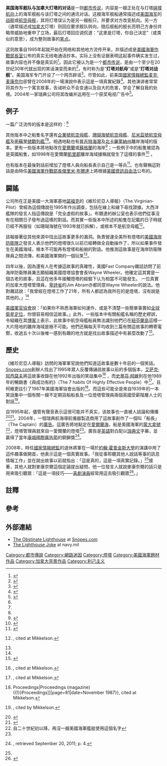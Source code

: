{{multiple image
| align     = right
| direction = horizontal
| width     =
| image1    = USS Enterprise (CVN-65) underway in the Atlantic Ocean on 14 June 2004 (040614-N-0119G-020).jpg
| width1    = 200
| alt1      = 一艘巨大的灰色舰船，上有平台和舰岛，正航行在海面上
| caption1  = 美国海军[[企業號航空母艦_(CVN-65)|企业号航空母舰]]
| image2    = Ferryland Lighthouse.jpg
| width2    = 93
| alt2      = 一座红色圆柱形的高大灯塔，其顶端由玻璃围住并有过道围绕。远处是一片汪洋。
| caption2  = 加拿大某灯塔
}} 
{{portal box|美國軍事|海軍|加拿大|image1=United States Department of Defense Seal.svg}}
'''美国海军舰队与加拿大灯塔的对话'''是一则[[都市传说|都市传说]]，内容是一艘正处在与灯塔[[碰撞航向|碰撞航向]]上的海军舰船与该灯塔之间的通讯对话。这艘海军舰船通常描述成[[美国海军|美国海军]]的[[战舰|战舰]]或[[航空母舰|航空母舰]]，其将灯塔误认为是另一艘船只，并要求对方改变航向。另一方（通常描述成[[加拿大|加拿大]]灯塔）则回应要求舰队转向，随后舰船的舰长亮明己方身份并略带威胁地重申了立场，最后灯塔回应调侃道：“这里是灯塔，你自己決定”（或类似的意思），成为整则故事的[[笑点|笑点]]。

这则故事自1995年起就开始在网络和其他地方流传开来，并描述成是[[美国海军作战部长|美國海軍作戰部長室]]公布的真实无线电通话抄本。实际上没有证据表明这起事件确实发生过，故事内容也并不像是真实的<ref name="Fast Company article">{{cite news|last=Chadderdon|first=Lisa|title=This Time, Consultants Are In The Dark|url=http://www.fastcompany.com/magazine/27/cdu.html|newspaper=[[Fast_Company_(magazine)|Fast Company]]|date=August 31, 1999|accessdate=September 17, 2011|deadurl=yes|archiveurl=https://web.archive.org/web/20110528151136/http://www.fastcompany.com/magazine/27/cdu.html|archivedate=2011年5月28日}}</ref>。因此它被认为是一个[[都市传说|都市传说]]，是由一个至少在20世纪30年代就出现的笑话演变而来的<ref name="Snopes page">{{cite web|last=Mikkelson|first=Barbara|authorlink=Barbara Mikkelson|title=The Obstinate Lighthouse|url=http://www.snopes.com/military/lighthouse.asp|publisher=[[Snopes.com|Snopes.com]]|date=March 18, 2008|accessdate=September 17, 2011}}</ref>，有时称为是“'''灯塔对航母'''”或是“'''灯塔对战舰'''”。美国海军专门开设了一个网页辟谣<ref name="USN denial">{{cite web|title=The Lighthouse Joke|author=[[United_States_Navy|United States Navy]]|url=http://www.navy.mil/navydata/navy_legacy_hr.asp?id=174|date=September 2, 2009|accessdate=September 17, 2011|deadurl=yes|archiveurl=https://web.archive.org/web/20110921055917/http://www.navy.mil/navydata/navy_legacy_hr.asp?id=174|archivedate=2011年9月21日}}</ref>。尽管如此，前美国[[國家情報總監|國家情報總監]][[约翰·迈克尔·麦康奈尔|麦克·麦康奈尔]]卻曾在2008年的一場演說中表示這是一項真實紀錄<ref name="McConnell speech">{{cite news|last=Silva|first=Mark|title=DNI Mike McConnell: 'America hates spies'|url=http://www.swamppolitics.com/news/politics/blog/2008/03/dni_mike_mcconnell_america_hat.html|newspaper=Chicago Tribune|date=March 13, 2008|accessdate=September 17, 2011|archiveurl=https://web.archive.org/web/20110924145950/http://www.swamppolitics.com/news/politics/blog/2008/03/dni_mike_mcconnell_america_hat.html|archivedate=2011-09-24|deadurl=yes}}</ref>。其他演讲者常常将其作为一个寓言故事，告诫听众不会变通以及自大的危害，学会了解自我的处境。2004年一家瑞典公司将其改编并运用在一个获奖电视广告中<ref name="Silva ad blog post">{{cite web|author=Duncan|title=Silva Captain and the Lighthouse|url=http://theinspirationroom.com/daily/2006/silva-the-captain-and-the-lighthouse/|publisher=The Inspiration Room|date=December 3, 2006|accessdate=September 17, 2011}}</ref>。

==例子==
一篇广泛流传的版本是这样的：<ref name="Snopes page" />
{{cquote|这是发生在1995年10月，加拿大纽芬兰海岸管理局人员与美国海军舰船的真实无线电通话抄本，美国海军总部在1995年10月10日首次公布通话记录。

::::美国人员：“请改变你的航向朝北15度以避免碰撞”

::::加拿大人员：“建议你改变你的航向朝南15度以避免碰撞”

::::美国人员：“这是美国海军军舰舰长，我再说一次，改变你的航向”

::::加拿大人员：“不，我再说一次，改变你的航向”

::::美国人员：“这是美国海军林肯号航空母舰，美国大西洋舰队第二大的军舰，我们与三艘驱逐舰、三艘巡洋舰及多艘支援舰同行，我要求你改变拟订航向朝北15度。我再说一次，朝北15度，否则我们将采取反制措施以确保本舰队安全”

::::加拿大人员：“这里是灯塔，你看著辦”
|}}

其他版本中之船隻名字還有[[企業號航空母艦_(CVN-65)|企業號航空母艦]]、[[珊瑚海號航空母艦_(CV-43)|珊瑚海號航空母艦]]、[[尼米茲號航空母艦|尼米茲號航空母艦]]及[[密蘇里號戰列艦|密蘇里號戰列艦]]<ref name="Snopes page" /><ref name="USN denial" />。相遇地點也有[[普吉特海灣|普吉特海灣]]及[[北卡羅萊納州|北卡羅萊納州]]離岸海域的版本。更有一些版本將地點改在[[愛爾蘭|愛爾蘭]]或[[蘇格蘭|蘇格蘭]]的海岸<ref name="Scottish version">{{cite web|title=Scottish Humour, Real Life Stories|url=http://www.rampantscotland.com/humour/blhumreal.htm|publisher=RampantScotland.com|accessdate=September 20, 2011}}</ref>；一些例子中的船隻被認為是英國船隻，如1998年在愛爾蘭[[凱里郡|凱里郡]]離岸海域據稱就發生了這樣的事件<ref name="The Levity Effect">{{cite book| author = Adrian Gostick| coauthors = Scott Christopher| title = The Levity Effect: Why It Pays to Lighten Up| url = http://books.google.com/?id=M-IcnWTal0cC| accessdate = September 18, 2011| date = 2010-12-29| publisher = John Wiley & Sons| location = New York, NY| isbn = 978-1-118-03941-0| pages = 107–08 }} </ref> 。

也有版本在最後對話前增加了燈塔人員向船長表示自己是一等兵<ref>{{cite book| last = Greenfield| first = Gary| title = Life's Ride Or Fall...You Make the Call: Thoughts, Stories, Lessons Learned and Actionable Ideas to Help Create the Ride of Your Life!| url = http://books.google.com/?id=bY4f7WIGviYC| accessdate = September 18, 2011| date = 2008-05-07| publisher = AuthorHouse| isbn = 978-1-4343-6184-4| page = 118 }} </ref>。也有聲稱這對話是由時任[[美國海軍作戰部長|美國海軍作戰部長]][[傑里米·布爾達|傑里米·布爾達]]上將根據[[美國資訊自由法|美國資訊自由法]]公布的。

== 闢謠 ==
公司所在正是美國一大海軍基地[[諾福克海軍基地|諾福克]]的《維珍尼亞人導報》（The Virginian-Pilot）曾經為這個傳說在1995年作出調查，包括在線上和線下尋找證據。大西洋艦隊的發言人指這傳說是「完全虛假的故事」。布爾達的辦公室也表示他們從事沒有在相關日子發布過這樣的對話。而其實一些版本中所述的船隻在記載的日子時就已經不再服役（如珊瑚海號在1993年就已拆解），或根本不是航空母艦<ref name="V-P article cited at Snopes">{{cite news|last=Addis|first=David|title=Standoff: Navy Says No Lighthouse – No Comment|newspaper=[[The_Virginian-Pilot|The Virginian-Pilot]]|date=March 14, 1996}}, cited at Mikkelson.</ref>。

該報接著從其他來源中找出這故事更多的漏洞。負責營運全美所有燈塔的[[美國海岸防衛隊|美國海岸防衛隊]]之發言人表示他們的燈塔很久以前已經轉做全自動操作了，所以如果事件發生在美國海域，根本不可能再有燈塔和船舶的對話。他推測這故事是在海岸防衞隊隊員之間流傳，和美國海軍開的一個玩笑<ref name="V-P article cited at Snopes" />。

四年以後，因為還有人在考據這故事的真確性，美國Fast Company雜誌訪問了前海岸防衛隊員兼志願組織美國燈塔協會會長Wayne Wheeler。他確定這其實是一個古老的故事，且這在他多年接觸燈塔的經驗下认为相當不可能發生。{{quote|首先，一座燈塔與一艘船毫不相似，你可以在很遠的地方看見燈塔固定而規律的白色閃光，除非當時有[[濃霧|濃霧]]，可是絕大部分版本根本沒有提及過有霧。另外，船多數是移動中而且很小，船首和船尾都會用顏色燈光。故此這是絕對不可能將兩者混淆的。}}
一位真實的加拿大燈塔管理員，[[卑詩省|卑詩省]]的Jim Abram亦都同意Wayne Wheeler的說法。他對雜誌說：「我曾經在燈塔工作了21年，所有人都認為我所在的是燈塔，沒有說是其他的。」<ref name="Fast Company article" />

[[美國軍官協會|美國軍官協會]]說：「如果你不熟悉海軍如何運作，或是不清楚一些簡單事實如[[全球衛星定位|全球衛星定位]]，你很容易相信這故事。」此外，一些版本中有關船艦名稱的歷史繆誤，令組織在其[[博客|博客]]上表示，此故事中航空母艦船員無法識別他們已在[[紐芬蘭島|紐芬蘭島]]這樣一大片陸地的離岸海域是極不可能。他們还稱每天平均收到三篇有關這故事的轉寄電鄄，收過五十次以後唯一感到有趣的地方就是找出故事描述中有甚麼改動了<ref name="MOAA blog entry">{{cite web|last=LoFiego|first=Mathew|title=Classic Bilge: The Lighthouse vs. The Aircraft Carrier|url=http://www.moaablogs.org/battleofthebilge/2009/03/classic-bilge-the-lighthouse-vs-the-aircraft-carrier/|publisher=[[Military_Officers_Association_of_America|Military Officers Association of America]]|date=March 29, 2009|accessdate=September 20, 2011}}</ref>。

==歷史==
《維珍尼亞人導報》訪問的海軍軍官說他們知道這故事是數十年前的一個笑話。[[Snopes.com|Snopes.com]]創辦人{{link-en|芭芭拉·米克尔森|Barbara Mikkelson}}找出了1995年眾人反覆傳誦該故事以前的多個版本，[[艾萨克·阿西莫夫|艾萨克·阿西莫夫]]將這故事收錄在他1992年出版的笑話集中<ref name="Asimov at Snopes">{{cite book| last = Asimov| first = Isaac| title = Asimov Laughs Again| url = http://books.google.com/?id=HvtkAAAAMAAJ| date = 1992-03-11| publisher = HarperCollins| isbn = 978-0-06-016826-1| page = 119 }}, cited at Mikkelson.</ref> ，而[[史蒂芬·柯維|史蒂芬·柯維]]則在他1989年的暢銷書《與成功有約》（The 7 habits Of Highly Effective People）中{{what}}<ref name="Covey at Snopes">{{cite book| author = Stephen R. Covey| last = Covey| first = Steven| authorlink = Steven Covey| title = The Seven Habits of Highly Effective People| url = http://books.google.com/?id=n060QgAACAAJ| year = 1989| publisher = Simon & Schuster| isbn = 978-0-671-71117-7| pages = 32–33 }}, cited at Mikkelson.</ref>。且柯維更註引了1987年美國海軍協會出版的{{link-en|Proceedings雜誌|Proceedings (magazine)}}<ref name="Proceedings at Snopes">{{cite journal|last=Koch|first=Frank|title=Pulling Rank|journal=[[Proceedings_(magazine){{!}}Proceedings|Proceedings (magazine){{!}}Proceedings]]|page=81|date=November 1987}}, cited at Mikkelson.</ref>。而這些可能全是來自1939年的一本笑話集中一個有關一艘不定期貨船船長及一位燈塔管理員兩個英國受薪階層人士的對話<ref>{{cite book|last=Copeland|first=Lewis and Faye|title=10,000 Jokes, Toasts and Stories|year=1939|publisher=Garden City Books|location=New York, NY|page=692}}, cited by Mikkelson.</ref>。

自1995年起，儘管有聲音表示這很可能并不真实，该故事也一直被人談論和傳播<ref name="Glow in the Dark">{{cite book| author = [[Bill_Bright|Bill Bright]]| coauthors = Ron Jenson| title = Glow in the Dark: A Life that Lights The Way| url = http://books.google.com/?id=h2BB22jtM9IC| date = 2005-08-01| publisher = Random House Digital| isbn = 978-1-59052-485-5| pages = 29–30| quote = Apocryphal or not ... }}</ref><ref name="Borderlands">{{cite book| author = W. H. New| last = New| first = W.H.| title = Borderlands: How We Talk About Canada| url = http://books.google.com/?id=v5nlp2Z2b7IC| date = 1998-06-01| publisher = UBC Press| isbn = 978-0-7748-0659-6| page = 68| quote = I do not know its origin and I suspect it to be apocryphal ... }} </ref>。2004年，一個瑞典航海導航儀器製造商{{link-en|Silva compass}}用了這故事創作了一個叫「船長」（The Captain）的[[廣告|廣告]]。這廣告將地點定在[[愛爾蘭海|愛爾蘭海]]，船是美國海軍的[[蒙大拿號|蒙大拿號]]<ref group="Notes">自二十世紀初以降，再沒一艘美國海軍艦艇使用這個名字</ref>，燈塔管理員就來自一愛爾蘭的燈塔<ref name="Silva ad blog post" />。廣告是[[英語|英語]]對白配以[[瑞典文|瑞典文]]字幕，並贏得了當年[[康城國際廣告節|康城國際廣告節]]的銅獅獎<ref name="Cannes 2004 awards">{{PDFlink|[https://web.archive.org/web/20120902232516/http://www.canneslions.com/downloads/winners_pdfs/Cannes_Lions_2004_Film_Lions_Winners.pdf Cannes Lions 2004 Film Award Winners]}}, retrieved September 20, 2011; p. 4.</ref>。

2008年，時任[[國家情報總監|國家情報總監]]的退休將軍{{link-en|約翰·麥可·麥康奈爾|John Michael McConnell}}在一場於[[約翰·霍普金斯大學|約翰·霍普金斯大學]]的演講中用了這件趣事做開首，他表示這是一個真實故事。「我從事聆聽其他人說話等事的訊息情報工作」並在說出故事以前就指出：「這是真的，這是一項真實記錄。」<ref name="Snopes page" />接著，其他人就對麥康奈爾這個定論提出疑問，他一位發言人就說麥康奈爾的話只是用來吸引聽眾：「這是一項技巧——[[喜劇演員|喜劇演員]]經常用這去吸引觀眾<ref name="Gail Collins column">{{cite news|last=Collins|first=Gail|authorlink=Gail Collins|title=A Black Hole Rating System|url=http://www.nytimes.com/2008/04/03/opinion/03collins.html|newspaper=[[The_New_York_Times|The New York Times]]|date=April 3, 2008|accessdate=September 20, 2011}}</ref>。」

==註釋==
{{reflist|group=Notes}}

==參考==
{{reflist|30em}}

==外部連結==
* [http://www.snopes.com/military/lighthouse.asp The Obstinate Lighthouse] at [[Snopes.com|Snopes.com]]
* [https://web.archive.org/web/20110921055917/http://www.navy.mil/navydata/navy_legacy_hr.asp?id=174 The Lighthouse Joke] at navy.mil

[[Category:都市傳說|Category:都市傳說]]
[[Category:網路迷因|Category:網路迷因]]
[[Category:燈塔|Category:燈塔]]
[[Category:美國海軍題材作品|Category:美國海軍題材作品]]
[[Category:加拿大背景作品|Category:加拿大背景作品]]
[[Category:利己主义|Category:利己主义]]